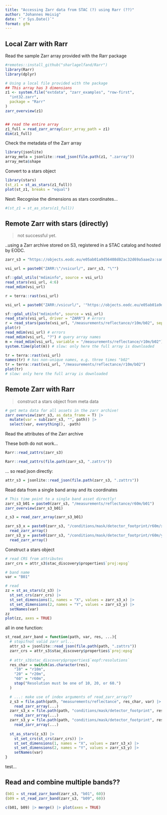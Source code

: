 ```yaml
---
title: "Accessing Zarr data from STAC (?) using Rarr (??)"
author: "Johannes Heisig"
date: "`r Sys.Date()`"
format: gfm
---
```


## Local Zarr with Rarr

Read the sample Zarr array provided with the Rarr package
```r
#remotes::install_github("sharlagelfand/Rarr")
library(Rarr)
library(dplyr)

# Using a local file provided with the package
## This array has 3 dimensions
z1 <- system.file("extdata", "zarr_examples", "row-first",
  "int32.zarr",
  package = "Rarr"
)
zarr_overview(z1)


## read the entire array
z1_full = read_zarr_array(zarr_array_path = z1)
dim(z1_full)
```

Check the metadata of the Zarr array
```r
library(jsonlite)
array_meta = jsonlite::read_json(file.path(z1, ".zarray"))
array_meta$shape
```

Convert to a stars object
```r
library(stars)
(st_z1 = st_as_stars(z1_full))
plot(st_z1, breaks = "equal")
```

Next: Recognise the dimensions as stars coordinates...
```r
#(st_z1 = st_as_stars(z1_full))

```

## Remote Zarr with stars (directly)

> not successful yet.

..using a Zarr archive stored on S3, registered in a STAC catalog and hosted by EODC.

```r
zarr_s3 = "https://objects.eodc.eu/e05ab01a9d56408d82ac32d69a5aae2a:sample-data/tutorial_data/cpm_v253/S2B_MSIL1C_20250113T103309_N0511_R108_T32TLQ_20250113T122458.zarr"
```

```r
vsi_url = paste0("ZARR:\"/vsicurl/", zarr_s3, "\"")

sf::gdal_utils("mdiminfo", source = vsi_url)
read_stars(vsi_url, 4:6)
read_mdim(vsi_url)

r = terra::rast(vsi_url)
```

```r
vsi_url = paste0("ZARR:/vsicurl/", '"https://objects.eodc.eu/e05ab01a9d56408d82ac32d69a5aae2a:sample-data/tutorial_data/cpm_v253/S2B_MSIL1C_20250113T103309_N0511_R108_T32TLQ_20250113T122458.zarr"')

sf::gdal_utils("mdiminfo", source = vsi_url)
read_stars(vsi_url, driver = "ZARR") # errors
r = read_stars(paste(vsi_url, "/measurements/reflectance/r10m/b02", sep = ":"))
plot(r)
read_mdim(vsi_url) # errors
read_mdim(vsi_url, "?") # query array names
m = read_mdim(vsi_url, variable = "/measurements/reflectance/r10m/b02")
system.time(plot(m)) # slow: only here the full array is downloaded

tr = terra::rast(vsi_url)
names(tr) # has non-unique names, e.g. three times "b02"
tr = terra::rast(vsi_url, "/measurements/reflectance/r10m/b02")
plot(tr)
# slow: only here the full array is downloaded
```

## Remote Zarr with Rarr

> construct a stars object from meta data

```r
# get meta data for all assets in the zarr archive!
zarr_overview(zarr_s3, as_data_frame = T) |> 
  mutate(var = sub(zarr_s3, "", path)) |> 
  select(var, everything(), -path) 

```

Read the attributes of the Zarr archive

These both do not work...
```r
Rarr::read_zattrs(zarr_s3)

Rarr::read_zattrs(file.path(zarr_s3, ".zattrs"))
```

... so read json directly:
```r
attr_s3 = jsonlite::read_json(file.path(zarr_s3, ".zattrs"))
```

Read data from a single band array and its coordinates
```r
# This time point to a single band asset directly!
zarr_s3_b01 = paste0(zarr_s3, "/measurements/reflectance/r60m/b01")
zarr_overview(zarr_s3_b01)

z_s3 = read_zarr_array(zarr_s3_b01)

zarr_s3_x = paste0(zarr_s3, "/conditions/mask/detector_footprint/r60m/x") |> 
  read_zarr_array()
zarr_s3_y = paste0(zarr_s3, "/conditions/mask/detector_footprint/r60m/y") |> 
  read_zarr_array()
```

Construct a stars object
```r
# read CRS from attributes
zarr_crs = attr_s3$stac_discovery$properties$`proj:epsg`

# band name
var = "B01"

# read 
zz = st_as_stars(z_s3) |> 
  st_set_crs(zarr_crs) |> 
  st_set_dimensions(1, names = "X", values = zarr_s3_x) |> 
  st_set_dimensions(2, names = "Y", values = zarr_s3_y) |> 
  setNames(var)
zz
plot(zz, axes = TRUE)
```

all in one function:
```r

st_read_zarr_band = function(path, var, res, ...){
  # stopifnot valid zarr url...
  attr_s3 = jsonlite::read_json(file.path(path, ".zattrs"))
  zarr_crs = attr_s3$stac_discovery$properties$`proj:epsg`
  
  # attr_s3$stac_discovery$properties$`eopf:resolutions`
  res_char = switch(as.character(res),
    "10" = "r10m",
    "20" = "r20m", 
    "60" = "r60m",
    stop("Resolution must be one of 10, 20, or 60.")
  )

  # ...: make use of index arguments of read_zarr_array??
  z_s3 = file.path(path, "measurements/reflectance", res_char, var) |> 
    read_zarr_array(...)
  zarr_s3_x = file.path(path, "conditions/mask/detector_footprint", res_char, "x") |> 
    read_zarr_array(...)
  zarr_s3_y = file.path(path, "conditions/mask/detector_footprint", res_char, "y") |> 
    read_zarr_array(...)
  
  st_as_stars(z_s3) |> 
    st_set_crs(st_crs(zarr_crs)) |> 
    st_set_dimensions(1, names = "X", values = zarr_s3_x) |> 
    st_set_dimensions(2, names = "Y", values = zarr_s3_y) |> 
    setNames(var)
}

```
test...

## Read and combine multiple bands??

```r
(b01 = st_read_zarr_band(zarr_s3, "b01", 60))
(b09 = st_read_zarr_band(zarr_s3, "b09", 60))

c(b01, b09) |> merge() |> plot(axes = TRUE)

```